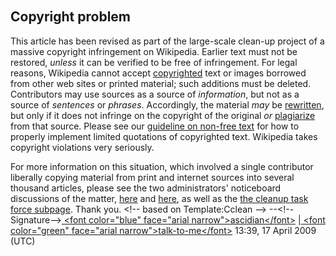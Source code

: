 <article id="15283457" title=Talk:Orbitestellidae>
	<talkpage id="15283457" title="Talk:Orbitestellidae">
{{WikiProject Gastropods|class=Stub|importance=high|needs-photo=yes}}
== Copyright problem ==
This article has been revised as part of the large-scale clean-up project of a massive copyright infringement on Wikipedia. Earlier text must not be restored, ''unless'' it can be verified to be free of infringement. For legal reasons, Wikipedia cannot accept [[Wikipedia:Copyrights|copyrighted]] text or images borrowed from other web sites or printed material; such additions must be deleted. Contributors may use sources as a source of ''information'', but not as a source of ''sentences'' or ''phrases''. Accordingly, the material ''may'' be [[Wikipedia:Wikipedia Signpost/2009-04-13/Dispatches|rewritten]], but only if it does not infringe on the copyright of the original ''or'' [[plagiarize]] from that source. Please see our [[Wikipedia:NFC#Text|guideline on non-free text]] for how to properly implement limited quotations of copyrighted text. Wikipedia takes copyright violations very seriously.

For more information on this situation, which involved a single contributor liberally copying material from print and internet sources into several thousand articles, please see the two administrators' noticeboard discussions of the matter,  [[Wikipedia:Administrators'_noticeboard/IncidentArchive521#A_very_large_and_widespread_CopyVio_problem|here]] and [[Wikipedia:Administrators'_noticeboard/Archive187#Huge_copyright_mess.2C_redux|here]], as well as the [[Wikipedia talk:WikiProject Gastropods/Subpage for organizing CopyVio Cleanup|the cleanup task force subpage]]. Thank you. &lt;!-- based on Template:Cclean --&gt; --&lt;!--Signature--&gt;[[user:Ascidian | &lt;font color=&quot;blue&quot; face=&quot;arial narrow&quot;&gt;ascidian&lt;/font&gt;]] |[[user talk:Ascidian | &lt;font color=&quot;green&quot; face=&quot;arial narrow&quot;&gt;talk-to-me&lt;/font&gt;]] 13:39, 17 April 2009 (UTC)
	</talkpage>
</article>